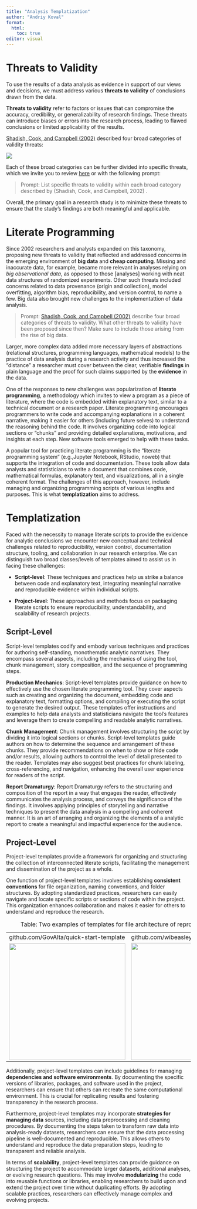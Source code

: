 ```yaml
---
title: "Analysis Templatization"
author: "Andriy Koval"
format:
  html:
    toc: true
editor: visual
---
```


# Threats to Validity

To use the results of a data analysis as evidence in support of our views and decisions, we must address various **threats to validity** of conclusions drawn from the data.

**Threats to validity** refer to factors or issues that can compromise the accuracy, credibility, or generalizability of research findings. These threats can introduce biases or errors into the research process, leading to flawed conclusions or limited applicability of the results.

[Shadish, Cook, and Campbell (2002)](https://psycnet.apa.org/record/2002-17373-000) described four broad categories of validity threats:

[![](https://mermaid.ink/img/pako:eNqVksFu2zAMhl-F4K52YDmO42jAgK0NsAIdNsxFDpt3ECymEWpLniUj8YK8e2UHzepgh_UmkT__j6R0xNJIQo6PrWh2cP-90ACbnwVuRKWkcn2Bv8YQhCEUeKcdtVpU8DftEx_gbij5rKwzbR_AF-G6VjhldAA5VVQOx6nR-vBvo_VgNFLEWAVmCw9kndKPILSEh5aEq0m7AK5UF9BUN8XeGG1d25Xumntz5gpJvzvhCG5pq7R68b6UWT-c0Sb82tB5QPikhJ0ycuczvuPST-cLy6qzg_AKmA_Ae7OHb2ZPbQAbZSoPlvDR2q5uBm87jvXKbVjEC6xS-il3fUUQge_NPBF_F1Mplyw4X8O9km7H4-bwfqpnb9THb9TP_0OPAdbU1kJJ__WOQ32Bbkc1Fcj9UdJWdJV_u0KfvFR0zuS9LpH7R6AAu0b6Vd0q4T9tjXwrKnuJrv2OTXsJNkL_MKZ-fUd-xAPyMFlls5RlabaK50kUpfMAe-RxGs9ixhbJYsXSZLGITwH-GR3YLEujJI5YtMwSlqzY8vQMkuoTnQ?type=png)](https://mermaid.live/edit#pako:eNqVksFu2zAMhl-F4K52YDmO42jAgK0NsAIdNsxFDpt3ECymEWpLniUj8YK8e2UHzepgh_UmkT__j6R0xNJIQo6PrWh2cP-90ACbnwVuRKWkcn2Bv8YQhCEUeKcdtVpU8DftEx_gbij5rKwzbR_AF-G6VjhldAA5VVQOx6nR-vBvo_VgNFLEWAVmCw9kndKPILSEh5aEq0m7AK5UF9BUN8XeGG1d25Xumntz5gpJvzvhCG5pq7R68b6UWT-c0Sb82tB5QPikhJ0ycuczvuPST-cLy6qzg_AKmA_Ae7OHb2ZPbQAbZSoPlvDR2q5uBm87jvXKbVjEC6xS-il3fUUQge_NPBF_F1Mplyw4X8O9km7H4-bwfqpnb9THb9TP_0OPAdbU1kJJ__WOQ32Bbkc1Fcj9UdJWdJV_u0KfvFR0zuS9LpH7R6AAu0b6Vd0q4T9tjXwrKnuJrv2OTXsJNkL_MKZ-fUd-xAPyMFlls5RlabaK50kUpfMAe-RxGs9ixhbJYsXSZLGITwH-GR3YLEujJI5YtMwSlqzY8vQMkuoTnQ)

Each of these broad categories can be further divided into specific threats, which we invite you to review [here](../../analysis/analysis-templatization/threats-to-validity.htm) or with the following prompt:

> Prompt: List specific threats to validity within each broad category described by (Shadish, Cook, and Campbell, 2002) .

Overall, the primary goal in a research study is to minimize these threats to ensure that the study's findings are both meaningful and applicable.

# Literate Programming

Since 2002 researchers and analysts expanded on this taxonomy, proposing new threats to validity that reflected and addressed concerns in the emerging environment of **big data** and **cheap computing**. Missing and inaccurate data, for example, became more relevant in analyses relying on *big observational data*, as opposed to those \[analyses\] working with neat data structures of randomized experiments. Other such threats included concerns related to data provenance (origin and collection), model overfitting, algorithm bias, reproducibility, and version control, to name a few. Big data also brought new challenges to the implementattion of data analysis.

> Prompt: [Shadish, Cook, and Campbell (2002)](https://psycnet.apa.org/record/2002-17373-000) describe four broad categories of threats to validity. What other threats to validity have been proposed since then? Make sure to include those arising from the rise of big data.

Larger, more complex data added more necessary layers of abstractions (relational structures, programming languages, mathematical models) to the practice of data analysis during a research activity and thus increased the "distance" a researcher must cover between the clear, verifiable **findings** in plain language and the proof for such claims supported by the **evidence** in the data.

One of the responses to new challenges was popularization of **literate programming**, a methodology which invites to view a program as a piece of literature, where the code is embedded within explanatory text, similar to a technical document or a research paper. Literate programming encourages programmers to write code and accompanying explanations in a coherent narrative, making it easier for others (including future selves) to understand the reasoning behind the code. It involves organizing code into logical sections or "chunks" and providing detailed explanations, motivations, and insights at each step. New software tools emerged to help with these tasks.

A popular tool for practicing literate programming is the "literate programming system" (e.g.,Jupyter Notebook, RStudio, noweb) that supports the integration of code and documentation. These tools allow data analysts and statisticians to write a document that combines code, mathematical formulas, explanatory text, and visualizations, all in a single coherent format. The challenges of this approach, however, include managing and organizing programming scripts of various lengths and purposes. This is what **templatization** aims to address.

# Templatization

Faced with the necessity to manage literate scripts to provide the evidence for analytic conclusions we encounter new conceptual and technical challenges related to reproducibility, version control, documentation structure, tooling, and collaboration in our research enterprise. We can distinguish two broad classes/levels of templates aimed to assist us in facing these challenges:

-   **Script-level**: These techniques and practices help us strike a balance between code and explanatory text, integrating meaningful narrative and reproducible evidence within individual scripts.

-   **Project-level**: These approaches and methods focus on packaging literate scripts to ensure reproducibility, understandability, and scalability of research projects.

## Script-Level

Script-level templates codify and embody various techniques and practices for authoring self-standing, monothematic analytic narratives. They encompass several aspects, including the mechanics of using the tool, chunk management, story composition, and the sequence of programming steps.

**Production Mechanics**: Script-level templates provide guidance on how to effectively use the chosen literate programming tool. They cover aspects such as creating and organizing the document, embedding code and explanatory text, formatting options, and compiling or executing the script to generate the desired output. These templates offer instructions and examples to help data analysts and statisticians navigate the tool's features and leverage them to create compelling and readable analytic narratives.

**Chunk Management**: Chunk management involves structuring the script by dividing it into logical sections or chunks. Script-level templates guide authors on how to determine the sequence and arrangement of these chunks. They provide recommendations on when to show or hide code and/or results, allowing authors to control the level of detail presented to the reader. Templates may also suggest best practices for chunk labeling, cross-referencing, and navigation, enhancing the overall user experience for readers of the script.

**Report Dramaturgy**: Report Dramaturgy refers to the structuring and composition of the report in a way that engages the reader, effectively communicates the analysis process, and conveys the significance of the findings. It involves applying principles of storytelling and narrative techniques to present the data analysis in a compelling and coherent manner. It is an art of arranging and organizing the elements of a analytic report to create a meaningful and impactful experience for the audience.

## Project-Level

Project-level templates provide a framework for organizing and structuring the collection of interconnected literate scripts, facilitating the management and dissemination of the project as a whole.

One function of project-level templates involves establishing **consistent conventions** for file organization, naming conventions, and folder structures. By adopting standardized practices, researchers can easily navigate and locate specific scripts or sections of code within the project. This organization enhances collaboration and makes it easier for others to understand and reproduce the research.

|                                                                                                                                                                          |                                                       |
|----------------------------------------------------|--------------------|
| github.com/GovAlta/quick-start-template                                                                                                                                  | github.com/wibeasley/RAnalysisSkeleton                |
| [![](images/file-structure-example.png){fig-alt="screen capture of a quick-start-template home directory" width="317"}](https://github.com/GovAlta/quick-start-template) | ![](images/file-structure-example-2.png){width="318"} |

: Table: Two examples of templates for file architecture of reproducible projects

Additionally, project-level templates can include guidelines for managing **dependencies and software environments**. By documenting the specific versions of libraries, packages, and software used in the project, researchers can ensure that others can recreate the same computational environment. This is crucial for replicating results and fostering transparency in the research process.

Furthermore, project-level templates may incorporate **strategies for managing data** sources, including data preprocessing and cleaning procedures. By documenting the steps taken to transform raw data into analysis-ready datasets, researchers can ensure that the data processing pipeline is well-documented and reproducible. This allows others to understand and reproduce the data preparation steps, leading to transparent and reliable analysis.

In terms of **scalability**, project-level templates can provide guidance on structuring the project to accommodate larger datasets, additional analyses, or evolving research questions. This may involve **modularizing** the code into reusable functions or libraries, enabling researchers to build upon and extend the project over time without duplicating efforts. By adopting scalable practices, researchers can effectively manage complex and evolving projects.
